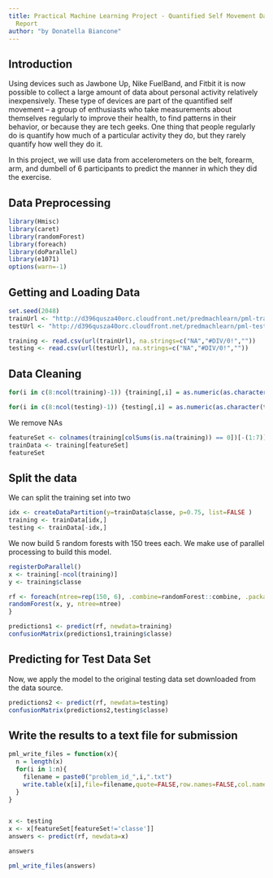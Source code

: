 ```yaml
---
title: Practical Machine Learning Project - Quantified Self Movement Data Analysis
  Report
author: "by Donatella Biancone"
---
```


## Introduction  
Using devices such as Jawbone Up, Nike FuelBand, and Fitbit it is now possible to collect a large amount of data about personal activity relatively inexpensively. These type of devices are part of the quantified self movement – a group of enthusiasts who take measurements about themselves regularly to improve their health, to find patterns in their behavior, or because they are tech geeks. One thing that people regularly do is quantify how much of a particular activity they do, but they rarely quantify how well they do it.  

In this project, we will use data from accelerometers on the belt, forearm, arm, and dumbell of 6 participants to predict the manner in which they did the exercise.

## Data Preprocessing 
```r
library(Hmisc)
library(caret)
library(randomForest)
library(foreach)
library(doParallel)
library(e1071)
options(warn=-1)
```


## Getting and Loading Data
```r
set.seed(2048)
trainUrl <- "http://d396qusza40orc.cloudfront.net/predmachlearn/pml-training.csv"
testUrl <- "http://d396qusza40orc.cloudfront.net/predmachlearn/pml-testing.csv"

training <- read.csv(url(trainUrl), na.strings=c("NA","#DIV/0!",""))
testing <- read.csv(url(testUrl), na.strings=c("NA","#DIV/0!",""))
```

## Data Cleaning
```r
for(i in c(8:ncol(training)-1)) {training[,i] = as.numeric(as.character(training[,i]))}

for(i in c(8:ncol(testing)-1)) {testing[,i] = as.numeric(as.character(testing[,i]))}
```
We remove NAs
```r
featureSet <- colnames(training[colSums(is.na(training)) == 0])[-(1:7)]
trainData <- training[featureSet]
featureSet
```

## Split the data
We can split the training set into two
```r
idx <- createDataPartition(y=trainData$classe, p=0.75, list=FALSE )
training <- trainData[idx,]
testing <- trainData[-idx,]
```

We now build 5 random forests with 150 trees each. We make use of parallel processing to build this model. 
```r
registerDoParallel()
x <- training[-ncol(training)]
y <- training$classe

rf <- foreach(ntree=rep(150, 6), .combine=randomForest::combine, .packages='randomForest') %dopar% {
randomForest(x, y, ntree=ntree) 
}

predictions1 <- predict(rf, newdata=training)
confusionMatrix(predictions1,training$classe)
```

## Predicting for Test Data Set
Now, we apply the model to the original testing data set downloaded from the data source.  
```r
predictions2 <- predict(rf, newdata=testing)
confusionMatrix(predictions2,testing$classe)
```

## Write the results to a text file for submission
```r
pml_write_files = function(x){
  n = length(x)
  for(i in 1:n){
    filename = paste0("problem_id_",i,".txt")
    write.table(x[i],file=filename,quote=FALSE,row.names=FALSE,col.names=FALSE)
  }
}


x <- testing
x <- x[featureSet[featureSet!='classe']]
answers <- predict(rf, newdata=x)

answers

pml_write_files(answers)
```
